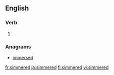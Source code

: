 ==English==

===Verb===
{{head|en|verb form}}

# {{en-past of|simmer}}

===Anagrams===
* [[immersed#English|immersed]]

[[fr:simmered]]
[[ja:simmered]]
[[fi:simmered]]
[[vi:simmered]]